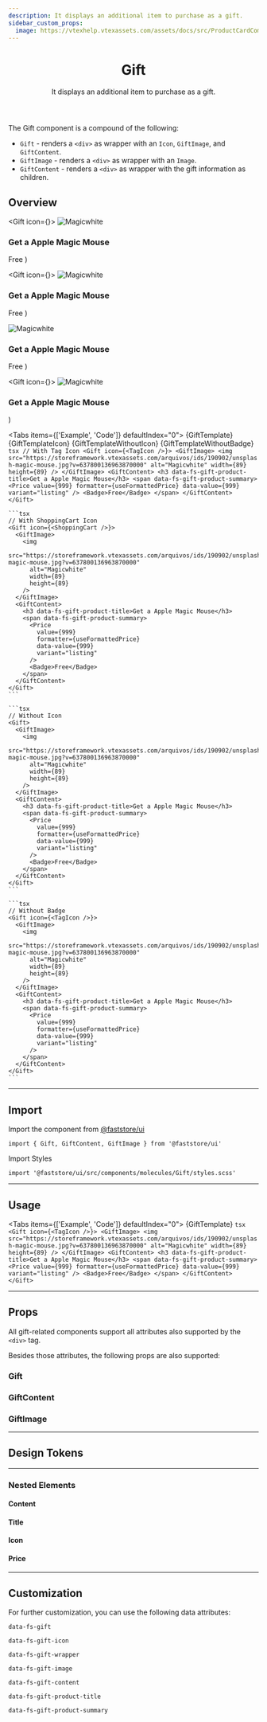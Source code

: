 ```yaml
---
description: It displays an additional item to purchase as a gift.
sidebar_custom_props:
  image: https://vtexhelp.vtexassets.com/assets/docs/src/ProductCardComponent___e6502d57cf7e5bf247f86b64577d4141.png
---
```





<header>

# Gift

It displays an additional item to purchase as a gift.

</header>

The Gift component is a compound of the following:

- `Gift` - renders a `<div>` as wrapper with an `Icon`, `GiftImage`, and `GiftContent`.
- `GiftImage` - renders a `<div>` as wrapper with an `Image`.
- `GiftContent` - renders a `<div>` as wrapper with the gift information as children.

## Overview

  <Gift icon={<TagIcon />}>
    <GiftImage>
      <img
        src="https://storeframework.vtexassets.com/arquivos/ids/190902/unsplash-magic-mouse.jpg?v=637800136963870000"
        alt="Magicwhite"
        width={89}
        height={89}
      />
    </GiftImage>
    <GiftContent>
      <h3 data-fs-gift-product-title>Get a Apple Magic Mouse</h3>
      <span data-fs-gift-product-summary>
        <Price
          value={999}
          formatter={useFormattedPrice}
          data-value={999}
          variant="listing"
        />
        <Badge>Free</Badge>
      </span>
    </GiftContent>
  </Gift>
)

  <Gift icon={<ShoppingCart />}>
    <GiftImage>
      <img
        src="https://storeframework.vtexassets.com/arquivos/ids/190902/unsplash-magic-mouse.jpg?v=637800136963870000"
        alt="Magicwhite"
        width={89}
        height={89}
      />
    </GiftImage>
    <GiftContent>
      <h3 data-fs-gift-product-title>Get a Apple Magic Mouse</h3>
      <span data-fs-gift-product-summary>
        <Price
          value={999}
          formatter={useFormattedPrice}
          data-value={999}
          variant="listing"
        />
        <Badge>Free</Badge>
      </span>
    </GiftContent>
  </Gift>
)

  <Gift>
    <GiftImage>
      <img
        src="https://storeframework.vtexassets.com/arquivos/ids/190902/unsplash-magic-mouse.jpg?v=637800136963870000"
        alt="Magicwhite"
        width={89}
        height={89}
      />
    </GiftImage>
    <GiftContent>
      <h3 data-fs-gift-product-title>Get a Apple Magic Mouse</h3>
      <span data-fs-gift-product-summary>
        <Price
          value={999}
          formatter={useFormattedPrice}
          data-value={999}
          variant="listing"
        />
        <Badge>Free</Badge>
      </span>
    </GiftContent>
  </Gift>
)

  <Gift icon={<TagIcon />}>
    <GiftImage>
      <img
        src="https://storeframework.vtexassets.com/arquivos/ids/190902/unsplash-magic-mouse.jpg?v=637800136963870000"
        alt="Magicwhite"
        width={89}
        height={89}
      />
    </GiftImage>
    <GiftContent>
      <h3 data-fs-gift-product-title>Get a Apple Magic Mouse</h3>
      <span data-fs-gift-product-summary>
        <Price
          value={999}
          formatter={useFormattedPrice}
          data-value={999}
          variant="listing"
        />
      </span>
    </GiftContent>
  </Gift>
)

<Tabs items={['Example', 'Code']} defaultIndex="0">
  <Tab>
    <OverviewSection bigGap>{GiftTemplate} {GiftTemplateIcon}</OverviewSection>
    <OverviewSection bigGap>{GiftTemplateWithoutIcon} {GiftTemplateWithoutBadge}</OverviewSection>
  </Tab>
  <Tab>
    ```tsx
    // With Tag Icon
    <Gift icon={<TagIcon />}>
      <GiftImage>
        <img
          src="https://storeframework.vtexassets.com/arquivos/ids/190902/unsplash-magic-mouse.jpg?v=637800136963870000"
          alt="Magicwhite"
          width={89}
          height={89}
        />
      </GiftImage>
      <GiftContent>
        <h3 data-fs-gift-product-title>Get a Apple Magic Mouse</h3>
        <span data-fs-gift-product-summary>
          <Price
            value={999}
            formatter={useFormattedPrice}
            data-value={999}
            variant="listing"
          />
          <Badge>Free</Badge>
        </span>
      </GiftContent>
    </Gift>
    ```

    ```tsx
    // With ShoppingCart Icon
    <Gift icon={<ShoppingCart />}>
      <GiftImage>
        <img
          src="https://storeframework.vtexassets.com/arquivos/ids/190902/unsplash-magic-mouse.jpg?v=637800136963870000"
          alt="Magicwhite"
          width={89}
          height={89}
        />
      </GiftImage>
      <GiftContent>
        <h3 data-fs-gift-product-title>Get a Apple Magic Mouse</h3>
        <span data-fs-gift-product-summary>
          <Price
            value={999}
            formatter={useFormattedPrice}
            data-value={999}
            variant="listing"
          />
          <Badge>Free</Badge>
        </span>
      </GiftContent>
    </Gift>
    ```

    ```tsx
    // Without Icon
    <Gift>
      <GiftImage>
        <img
          src="https://storeframework.vtexassets.com/arquivos/ids/190902/unsplash-magic-mouse.jpg?v=637800136963870000"
          alt="Magicwhite"
          width={89}
          height={89}
        />
      </GiftImage>
      <GiftContent>
        <h3 data-fs-gift-product-title>Get a Apple Magic Mouse</h3>
        <span data-fs-gift-product-summary>
          <Price
            value={999}
            formatter={useFormattedPrice}
            data-value={999}
            variant="listing"
          />
          <Badge>Free</Badge>
        </span>
      </GiftContent>
    </Gift>
    ```

    ```tsx
    // Without Badge
    <Gift icon={<TagIcon />}>
      <GiftImage>
        <img
          src="https://storeframework.vtexassets.com/arquivos/ids/190902/unsplash-magic-mouse.jpg?v=637800136963870000"
          alt="Magicwhite"
          width={89}
          height={89}
        />
      </GiftImage>
      <GiftContent>
        <h3 data-fs-gift-product-title>Get a Apple Magic Mouse</h3>
        <span data-fs-gift-product-summary>
          <Price
            value={999}
            formatter={useFormattedPrice}
            data-value={999}
            variant="listing"
          />
        </span>
      </GiftContent>
    </Gift>
    ```

  </Tab>
</Tabs>

---

## Import

Import the component from <a href="https://www.faststore.dev/reference/ui/get-started-faststore-ui">@faststore/ui</a>

```tsx
import { Gift, GiftContent, GiftImage } from '@faststore/ui'
```

Import Styles

```tsx
import '@faststore/ui/src/components/molecules/Gift/styles.scss'
```

---

## Usage

<Tabs items={['Example', 'Code']} defaultIndex="0">
  <Tab>
    <OverviewSection>{GiftTemplate}</OverviewSection>
  </Tab>
  <Tab>
    ```tsx
    <Gift icon={<TagIcon />}>
      <GiftImage>
        <img
          src="https://storeframework.vtexassets.com/arquivos/ids/190902/unsplash-magic-mouse.jpg?v=637800136963870000"
          alt="Magicwhite"
          width={89}
          height={89}
        />
      </GiftImage>
      <GiftContent>
        <h3 data-fs-gift-product-title>Get a Apple Magic Mouse</h3>
        <span data-fs-gift-product-summary>
          <Price
            value={999}
            formatter={useFormattedPrice}
            data-value={999}
            variant="listing"
          />
          <Badge>Free</Badge>
        </span>
      </GiftContent>
    </Gift>
    ```
  </Tab>
</Tabs>

---

## Props

All gift-related components support all attributes also supported by the `<div>` tag.

Besides those attributes, the following props are also supported:

### Gift

<PropsSection name="Gift" />

### GiftContent

<PropsSection name="GiftContent" />

### GiftImage

<PropsSection name="GiftImage" />

---

## Design Tokens

<TokenTable>
  <TokenRow token="--fs-gift-height" value="var(--fs-spacing-12)" />
  <TokenRow token="--fs-gift-bkg-color" value="var(--fs-control-bkg)" isColor />
  <TokenDivider />
  <TokenRow token="--fs-gift-border-width" value="var(--fs-border-width)" />
  <TokenRow
    token="--fs-gift-border-color"
    value="var(--fs-border-color-light)"
    isColor
  />
  <TokenRow token="--fs-gift-border-radius" value="var(--fs-border-radius)" />
</TokenTable>

---

### Nested Elements

#### Content

<TokenTable>
  <TokenRow
    token="--fs-gift-content-padding"
    value="var(--fs-gift-gap) var(--fs-gift-gap) var(--fs-gift-gap) 0"
  />
  <TokenRow token="--fs-gift-content-row-gap" value="var(--fs-spacing-0)" />
</TokenTable>

#### Title

<TokenTable>
  <TokenRow token="--fs-gift-title-line-height" value="1.25" />
  <TokenRow token="--fs-gift-title-size" value="var(--fs-text-size-body)" />
  <TokenRow
    token="--fs-gift-title-color"
    value="var(--fs-color-text)"
    isColor
  />
</TokenTable>

#### Icon

<TokenTable>
  <TokenRow token="--fs-gift-icon-size" value="1.75rem" />
  <TokenRow token="--fs-gift-icon-padding" value="var(--fs-spacing-0)" />
  <TokenRow
    token="--fs-gift-icon-color"
    value="var(--fs-gift-title-color)"
    globalValue="var(--fs-color-text)"
    isColor
  />
  <TokenRow
    token="--fs-gift-icon-bkg-color"
    value="var(--fs-color-body-bkg)"
    isColor
  />
</TokenTable>

#### Price

<TokenTable>
  <TokenRow token="--fs-gift-price-size" value="var(--fs-text-size-legend)" />
</TokenTable>

---

## Customization

For further customization, you can use the following data attributes:

`data-fs-gift`

`data-fs-gift-icon`

`data-fs-gift-wrapper`

`data-fs-gift-image`

`data-fs-gift-content`

`data-fs-gift-product-title`

`data-fs-gift-product-summary`
